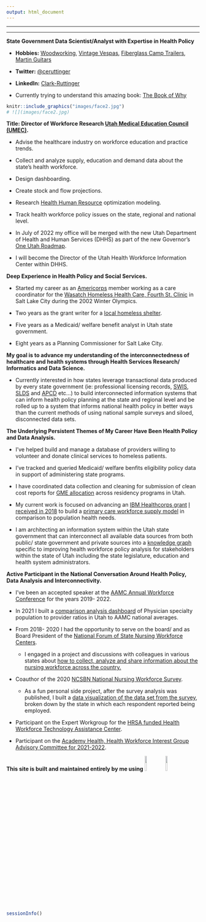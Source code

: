 ```yaml
---
output: html_document
---
```


------------------------------------------------------------------------

------------------------------------------------------------------------

**State Government Data Scientist/Analyst with Expertise in Health Policy**

-   **Hobbies:** [Woodworking](images/table.png){target="_blank"}, [Vintage Vespas](images/scoot.png){target="_blank"}, [Fiberglass Camp Trailers](https://photos.google.com/share/AF1QipNu9Y0LfL2Tpds0K3NZyTCOmhWYTOwOOUweQ-Z5lPs5RqvdAImajW6SGsD5WobIyw?pli=1&key=Rnk2bEVIUWVVSUstV1RXSWNHVE90dm5fQjAxbkRn){target="_blank"}, [Martin Guitars](images/guitars.jpg){target="_blank"}

-   **Twitter:** <a href="https://twitter.com/ceruttinger?ref_src=twsrc%5Etfw" class="twitter-follow-button" data-show-count="false">@ceruttinger</a>

    ```{=html}
    <script async src="https://platform.twitter.com/widgets.js" charset="utf-8"></script>
    ```

-   **LinkedIn:** <a href="https://www.linkedin.com/in/clark-ruttinger?trk=profile-badge">Clark-Ruttinger</a>

-  Currently trying to understand this amazing book: [The Book of Why](https://www.amazon.com/Book-Why-Science-Cause-Effect/dp/046509760X) 

```r

knitr::include_graphics("images/face2.jpg")
# ![](images/face2.jpg)
```

**Title: Director of Workforce Research [Utah Medical Education Council (UMEC)](https://umec.utah.gov).**

-   Advise the healthcare industry on workforce education and practice trends.

-   Collect and analyze supply, education and demand data about the state's health workforce.

-   Design dashboarding.

-   Create stock and flow projections.

-   Research [Health Human Resource](https://en.wikipedia.org/wiki/Health_human_resources#:~:text=Health%20human%20resources%20(HHR)%20%E2%80%93,s%20World%20Health%20Report%202006.) optimization modeling.

-   Track health workforce policy issues on the state, regional and national level.

-   In July of 2022 my office will be merged with the new Utah Department of Health and Human Services (DHHS) as part of the new Governor's [One Utah Roadmap](https://governor.utah.gov/2021/01/19/gov-spencer-cox-releases-one-utah-roadmap-a-plan-for-the-first-500-days-of-the-cox-henderson-administration/).

-   I will become the Director of the Utah Health Workforce Information Center within DHHS.

**Deep Experience in Health Policy and Social Services.**

-   Started my career as an [Americorps](https://americorps.gov/) member working as a care coordinator for the [Wasatch Homeless Health Care, Fourth St. Clinic](https://fourthstreetclinic.org/) in Salt Lake City during the 2002 Winter Olympics.

-   Two years as the grant writer for a [local homeless shelter](https://theroadhome.org/).

-   Five years as a Medicaid/ welfare benefit analyst in Utah state government.

-   Eight years as a Planning Commissioner for Salt Lake City. 

**My goal is to advance my understanding of the interconnectedness of healthcare and health systems through Health Services Research/ Informatics and Data Science.**

-   Currently interested in how states leverage transactional data produced by every state government (ie: professional licensing records, [SWIS](https://www.dol.gov/agencies/eta/performance/swis), [SLDS](https://www.ecs.org/state-longitudinal-data-systems/) and [APCD](https://www.apcdcouncil.org/) etc...) to build interconnected information systems that can inform health policy planning at the state and regional level and be rolled up to a system that informs national health policy in better ways than the current methods of using national sample surveys and siloed, disconnected data sets.

**The Underlying Persistent Themes of My Career Have Been Health Policy and Data Analysis.**

-   I've helped build and manage a database of providers willing to volunteer and donate clinical services to homeless patients.

-   I've tracked and queried Medicaid/ welfare benfits eligibility policy data in support of administering state programs.

-   I have coordinated data collection and cleaning for submission of clean cost reports for [GME allocation](https://en.wikipedia.org/wiki/Graduate_medical_education) across residency programs in Utah.

-   My current work is focused on advancing an [IBM Healthcorps grant](https://www.ibm.org/initiatives/ibm-service-corps/csc-7) [I received in 2018](https://www.deseret.com/2018/11/4/20657880/utah-has-a-shortage-of-primary-care-physicians-this-task-force-is-teaming-up-with-ibm-to-fix-it) to build a [primary care workforce supply model](https://umec.utah.gov/team/) in comparison to population health needs.

-   I am architecting an information system within the Utah state government that can interconnect all available data sources from both public/ state government and private sources into a [knowledge graph](https://medium.com/@timo.klimmer/what-the-heck-is-a-graph-database-cd92ae041b5a) specific to improving health workforce policy analysis for stakeholders within the state of Utah including the state legislature, education and health system administrators.

**Active Participant in the National Conversation Around Health Policy, Data Analysis and Interconnectivity.**

-   I've been an accepted speaker at the [AAMC Annual Workforce Conference](https://www.aamc.org/what-we-do/mission-areas/health-care/workforce-studies/meetings) for the years 2019- 2022.

-   In 2021 I built a [comparison analysis dashboard](http://umec-shiny-prod-alb-79075571.us-west-2.elb.amazonaws.com/projects/FlexRatios/) of Physician specialty population to provider ratios in Utah to AAMC national averages.

-   From 2018- 2020 I had the opportunity to serve on the board/ and as Board President of the [National Forum of State Nursing Workforce Centers](https://nursingworkforcecenters.org/).

    -   I engaged in a project and discussions with colleagues in various states about [how to collect, analyze and share information about the nursing workforce across the country.](https://docs.google.com/presentation/d/1epsYn5cg7j-h5PYT9gUrKC7LImMZhxgqi54-t_8B-bw/edit#slide=id.g8061198324_0_69)

-   Coauthor of the 2020 [NCSBN National Nursing Workforce Survey](https://www.ncsbn.org/workforce.htm).

    -   As a fun personal side project, after the survey analysis was published, I built a [data visualization of the data set from the survey](https://clarkruttinger.shinyapps.io/draftboard/), broken down by the state in which each respondent reported being employed.

-   Participant on the Expert Workgroup for the [HRSA funded Health Workforce Technology Assistance Center](https://www.healthworkforceta.org/about/expert-workgroup/).

-   Participant on the [Academy Health, Health Workforce Interest Group Advisory Committee for 2021-2022](https://academyhealth.org/professional-resources/interest-groups/health-workforce-interest-group/advisory-committee/page/health-workforce-interest-group-advisory-committee).

**This site is built and maintained entirely by me using** ![](images/RStudio.png){width="10%"} ![](images/GitHub-Mark-64px.png){width="10%"}
```r
sessionInfo()
```
